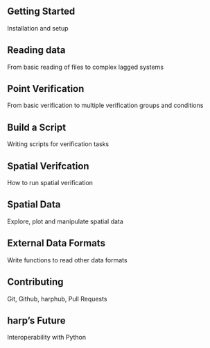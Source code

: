::: column-body-outset
::: grid
::: {.g-col-12 .g-col-md-6 .g-col-xl-4}
::: {.card .h-100}
::: card-body
::: card-title
# Getting Started
:::

::: card-text
Installation and setup
:::

<a href="get-started.html" class="stretched-link"></a>
:::
:::
:::

::: {.g-col-12 .g-col-md-6 .g-col-xl-4}
::: {.card .h-100}
::: card-body
::: card-title
# Reading data
:::

::: card-text
From basic reading of files to complex lagged systems
:::

<a href="read-forecast.html" class="stretched-link"></a>
:::
:::
:::

::: {.g-col-12 .g-col-md-6 .g-col-xl-4}
::: {.card .h-100}
::: card-body
::: card-title
# Point Verification
:::

::: card-text
From basic verification to multiple verification groups and conditions
:::

<a href="point-verif-workflow.html" class="stretched-link"></a>
:::
:::
:::

::: {.g-col-12 .g-col-md-6 .g-col-xl-4}
::: {.card .h-100}
::: card-body
::: card-title
# Build a Script
:::

::: card-text
Writing scripts for verification tasks
:::

<a href="build-verif-script.html" class="stretched-link"></a>
:::
:::
:::

::: {.g-col-12 .g-col-md-6 .g-col-xl-4}
::: {.card .h-100}
::: card-body
::: card-title
# Spatial Verifcation
:::

::: card-text
How to run spatial verification
:::

<a href="spatial-verif.html" class="stretched-link"></a>
:::
:::
:::

::: {.g-col-12 .g-col-md-6 .g-col-xl-4}
::: {.card .h-100}
::: card-body
::: card-title
# Spatial Data
:::

::: card-text
Explore, plot and manipulate spatial data
:::

<a href="plot-manipulate-spatial.html" class="stretched-link"></a>
:::
:::
:::

::: {.g-col-12 .g-col-md-6 .g-col-xl-4}
::: {.card .h-100}
::: card-body
::: card-title
# External Data Formats
:::

::: card-text
Write functions to read other data formats
:::

<a href="#" class="stretched-link"></a>
:::
:::
:::

::: {.g-col-12 .g-col-md-6 .g-col-xl-4}
::: {.card .h-100}
::: card-body
::: card-title
# Contributing
:::

::: card-text
Git, Github, harphub, Pull Requests
:::

<a href="#" class="stretched-link"></a>
:::
:::
:::

::: {.g-col-12 .g-col-md-6 .g-col-xl-4}
::: {.card .h-100}
::: card-body
::: card-title
# harp's Future
:::

::: card-text
Interoperability with Python
:::

<a href="#" class="stretched-link"></a>
:::
:::
:::
:::
:::

